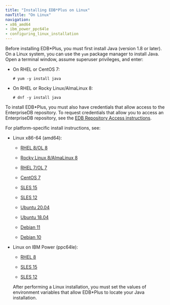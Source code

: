 ```yaml
---
title: "Installing EDB*Plus on Linux"
navTitle: "On Linux"
navigation:
- x86_amd64
- ibm_power_ppc64le
- configuring_linux_installation
---
```


Before installing EDB\*Plus, you must first install Java (version 1.8 or later). On a Linux system, you can use the `yum` package manager to install Java. Open a terminal window, assume superuser privileges, and enter:

-   On RHEL or CentOS 7:

    ```text
    # yum -y install java
    ```

-   On RHEL or Rocky Linux/AlmaLinux 8:

    ```text
    # dnf -y install java
    ```

To install EDB\*Plus, you must also have credentials that allow access to the EnterpriseDB repository. To request credentials that allow you to access an EnterpriseDB repository, see the [EDB Repository Access instructions](https://www.enterprisedb.com/repository-access-request).

For platform-specific install instructions, see:

- Linux x86-64 (amd64):
  - [RHEL 8/OL 8](x86_amd64/edbplus_rhel8_x86)

  - [Rocky Linux 8/AlmaLinux 8](x86_amd64/edbplus_other_linux8_x86)
  - [RHEL 7/OL 7](x86_amd64/edbplus_rhel7_x86)
  - [CentOS 7](x86_amd64/edbplus_centos7_x86)
  - [SLES 15](x86_amd64/edbplus_sles15_x86)
  - [SLES 12](x86_amd64/edbplus_sles12_x86)
  - [Ubuntu 20.04](x86_amd64/edbplus_ubuntu20_x86)
  - [Ubuntu 18.04](x86_amd64/edbplus_ubuntu18_x86)
  - [Debian 11](x86_amd64/edbplus_deb11_x86)
  - [Debian 10](x86_amd64/edbplus_deb10_x86)


- Linux on IBM Power (ppc64le):

  - [RHEL 8](ibm_power_ppc64le/edbplus_rhel8_ppcle)

  - [SLES 15](ibm_power_ppc64le/edbplus_sles15_ppcle)
  
  - [SLES 12](ibm_power_ppc64le/edbplus_sles12_ppcle)

  After performing a Linux installation, you must set the values of environment variables that allow EDB\*Plus to locate your Java installation.
